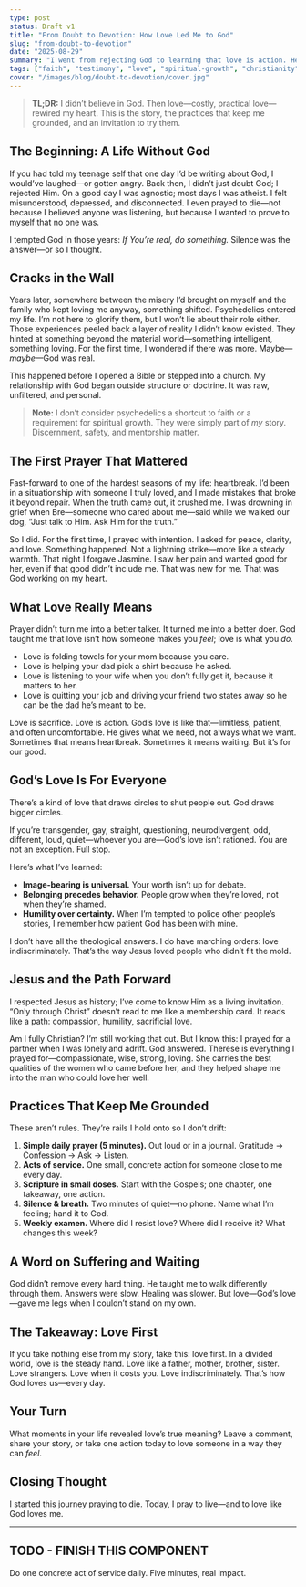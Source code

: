 ```yaml
---
type: post
status: Draft v1
title: "From Doubt to Devotion: How Love Led Me to God"
slug: "from-doubt-to-devotion"
date: "2025-08-29"
summary: "I went from rejecting God to learning that love is action. Heartbreak, unexpected guides, and small acts of service pulled me into a living conversation with God."
tags: ["faith", "testimony", "love", "spiritual-growth", "christianity"]
cover: "/images/blog/doubt-to-devotion/cover.jpg"
---
```


> **TL;DR:** I didn’t believe in God. Then love—costly, practical love—rewired my heart. This is the story, the practices that keep me grounded, and an invitation to try them.


## The Beginning: A Life Without God
If you had told my teenage self that one day I’d be writing about God, I would’ve laughed—or gotten angry. Back then, I didn’t just doubt God; I rejected Him. On a good day I was agnostic; most days I was atheist. I felt misunderstood, depressed, and disconnected. I even prayed to die—not because I believed anyone was listening, but because I wanted to prove to myself that no one was.

I tempted God in those years: *If You’re real, do something.* Silence was the answer—or so I thought.

## Cracks in the Wall
Years later, somewhere between the misery I’d brought on myself and the family who kept loving me anyway, something shifted. Psychedelics entered my life. I’m not here to glorify them, but I won’t lie about their role either. Those experiences peeled back a layer of reality I didn’t know existed. They hinted at something beyond the material world—something intelligent, something loving. For the first time, I wondered if there was more. Maybe—*maybe*—God was real.

This happened before I opened a Bible or stepped into a church. My relationship with God began outside structure or doctrine. It was raw, unfiltered, and personal.

> **Note:** I don’t consider psychedelics a shortcut to faith or a requirement for spiritual growth. They were simply part of *my* story. Discernment, safety, and mentorship matter.

## The First Prayer That Mattered
Fast-forward to one of the hardest seasons of my life: heartbreak. I’d been in a situationship with someone I truly loved, and I made mistakes that broke it beyond repair. When the truth came out, it crushed me. I was drowning in grief when Bre—someone who cared about me—said while we walked our dog, “Just talk to Him. Ask Him for the truth.”

So I did. For the first time, I prayed with intention. I asked for peace, clarity, and love. Something happened. Not a lightning strike—more like a steady warmth. That night I forgave Jasmine. I saw her pain and wanted good for her, even if that good didn’t include me. That was new for me. That was God working on my heart.

## What Love Really Means
Prayer didn’t turn me into a better talker. It turned me into a better doer. God taught me that love isn’t how someone makes you *feel*; love is what you *do*.

- Love is folding towels for your mom because you care.
- Love is helping your dad pick a shirt because he asked.
- Love is listening to your wife when you don’t fully get it, because it matters to her.
- Love is quitting your job and driving your friend two states away so he can be the dad he’s meant to be.

Love is sacrifice. Love is action. God’s love is like that—limitless, patient, and often uncomfortable. He gives what we need, not always what we want. Sometimes that means heartbreak. Sometimes it means waiting. But it’s for our good.

## God’s Love Is For Everyone
There’s a kind of love that draws circles to shut people out. God draws bigger circles.

If you’re transgender, gay, straight, questioning, neurodivergent, odd, different, loud, quiet—whoever you are—God’s love isn’t rationed. You are not an exception. Full stop.

Here’s what I’ve learned:

- **Image-bearing is universal.** Your worth isn’t up for debate.
- **Belonging precedes behavior.** People grow when they’re loved, not when they’re shamed.
- **Humility over certainty.** When I’m tempted to police other people’s stories, I remember how patient God has been with mine.

I don’t have all the theological answers. I do have marching orders: love indiscriminately. That’s the way Jesus loved people who didn’t fit the mold.

## Jesus and the Path Forward
I respected Jesus as history; I’ve come to know Him as a living invitation. “Only through Christ” doesn’t read to me like a membership card. It reads like a path: compassion, humility, sacrificial love.

Am I fully Christian? I’m still working that out. But I know this: I prayed for a partner when I was lonely and adrift. God answered. Therese is everything I prayed for—compassionate, wise, strong, loving. She carries the best qualities of the women who came before her, and they helped shape me into the man who could love her well.

## Practices That Keep Me Grounded
These aren’t rules. They’re rails I hold onto so I don’t drift:

1. **Simple daily prayer (5 minutes).** Out loud or in a journal. Gratitude → Confession → Ask → Listen.
2. **Acts of service.** One small, concrete action for someone close to me every day.
3. **Scripture in small doses.** Start with the Gospels; one chapter, one takeaway, one action.
4. **Silence & breath.** Two minutes of quiet—no phone. Name what I’m feeling; hand it to God.
5. **Weekly examen.** Where did I resist love? Where did I receive it? What changes this week?

## A Word on Suffering and Waiting
God didn’t remove every hard thing. He taught me to walk differently through them. Answers were slow. Healing was slower. But love—God’s love—gave me legs when I couldn’t stand on my own.

## The Takeaway: Love First
If you take nothing else from my story, take this: love first. In a divided world, love is the steady hand. Love like a father, mother, brother, sister. Love strangers. Love when it costs you. Love indiscriminately. That’s how God loves us—every day.

## Your Turn
What moments in your life revealed love’s true meaning? Leave a comment, share your story, or take one action today to love someone in a way they can *feel*.

## Closing Thought
I started this journey praying to die. Today, I pray to live—and to love like God loves me.

---
## TODO - FINISH THIS COMPONENT
<CTA title="Try the 7-Day Love-as-Action Challenge" href="/challenges/love-as-action-7d">
  Do one concrete act of service daily. Five minutes, real impact.
</CTA>